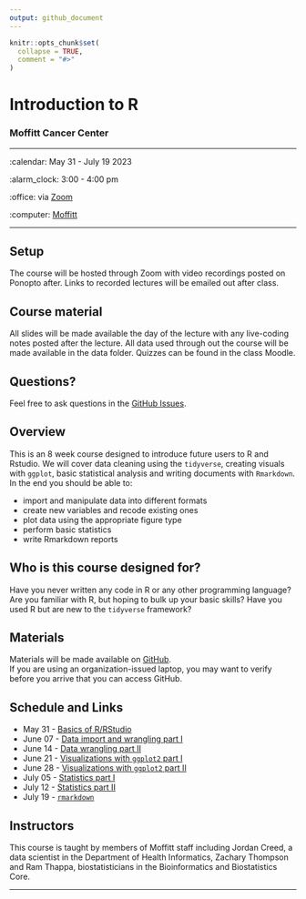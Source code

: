 ```yaml
---
output: github_document
---
```


<!-- README.md is generated from README.Rmd. Please edit that file -->

```r
knitr::opts_chunk$set(
  collapse = TRUE,
  comment = "#>"
)
```

Introduction to R
================

### Moffitt Cancer Center 

-----

:calendar: May 31 - July 19 2023

:alarm_clock: 3:00 - 4:00 pm

:office: via [Zoom](https://moffitt.zoom.us/j/94702569348)

:computer: [Moffitt](https://moffitt.org/)

-----

## Setup

The course will be hosted through Zoom with video recordings posted on Ponopto after. 
Links to recorded lectures will be emailed out after class.

<!-- 
* When you're done, put a green post-it on your computer. 
* If you need help, put up a pink post-it.
-->

## Course material

All slides will be made available the day of the lecture with any live-coding notes
posted after the lecture. 
All data used through out the course will be made available in the data folder. 
Quizzes can be found in the class Moodle.

<!--
* Rewrite as links to slides on github once they are made
* [Name of talk](path/to/slides.pdf)
-->



## Questions?

Feel free to ask questions in the [GitHub Issues](https://github.com).

## Overview

This is an 8 week course designed to introduce future users to R and Rstudio.
We will cover data cleaning using the `tidyverse`, creating visuals with `ggplot`,
basic statistical analysis and writing documents with `Rmarkdown`. In the end 
you should be able to: 

<!--
Each instructor should provide a one sentence summary of what participants
will be able to do after thier lecture 
-->

* import and manipulate data into different formats
* create new variables and recode existing ones 
* plot data using the appropriate figure type 
* perform basic statistics
* write Rmarkdown reports

## Who is this course designed for?

Have you never written any code in R or any other programming language? Are you
familiar with R, but hoping to bulk up your basic skills? Have you used R but are
new to the `tidyverse` framework? 

## Materials

Materials will be made available on [GitHub](https://github.com/FridleyLab/Intro_to_R_2023/).  
If you are using an organization-issued laptop, you may want to verify before you 
arrive that you can access GitHub.

## Schedule and Links 

*   May 31 - [Basics of R/RStudio](https://moffitt.hosted.panopto.com/Panopto/Pages/Viewer.aspx?id=2649cee7-8c62-4220-8606-b0130150775c)
*   June 07 - [Data import and wrangling part I](https://moffitt.hosted.panopto.com/Panopto/Pages/Viewer.aspx?id=e8f7c87f-84a4-4366-87ea-b01a0155080b)
*   June 14 - [Data wrangling part II](https://moffitt.hosted.panopto.com/Panopto/Pages/Viewer.aspx?id=6ac1fd03-e76f-4ef3-ad77-b02101541d07)
*   June 21 - [Visualizations with `ggplot2` part I](https://moffitt.hosted.panopto.com/Panopto/Pages/Viewer.aspx?id=450fa6c1-c6d5-4a41-8ce8-b028014df44c)
*   June 28 - [Visualizations with `ggplot2` part II](https://moffitt.hosted.panopto.com/Panopto/Pages/Viewer.aspx?id=726e0b9b-0a28-48ac-abf3-b02f015092cb)
*   July 05 - [Statistics part I](https://moffitt.hosted.panopto.com/Panopto/Pages/Viewer.aspx?id=a00ea64b-ba04-4667-a576-b03601505ca7)
*   July 12 - [Statistics part II](https://moffitt.hosted.panopto.com/Panopto/Pages/Viewer.aspx?id=3ba6f5c1-a058-4d93-85f8-aed1014d746f)
*   July 19 - [`rmarkdown`](https://moffitt.hosted.panopto.com/Panopto/Pages/Viewer.aspx?id=9382f60b-eb19-4eb4-9426-aed8014ac911)

## Instructors

<!--
Add links to personal websites and double check personal info
* add small blurbs/pictures for each instructor? 
-->

This course is taught by members of Moffitt staff including Jordan
Creed, a data scientist in the Department of Health Informatics, Zachary
Thompson and Ram Thappa, biostatisticians in the Bioinformatics and
Biostatistics Core.

-----